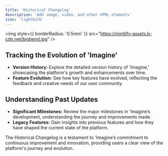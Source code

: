 ```yaml
---
title: 'Historical Changelog'
description: 'Add image, video, and other HTML elements'
icon: 'lightbulb'
---
```


<img
  style={{ borderRadius: '0.5rem' }}
  src="https://mintlify-assets.b-cdn.net/bigbend.jpg"
/>

## Tracking the Evolution of 'Imagine'

- **Version History:** Explore the detailed version history of 'Imagine,' showcasing the platform's growth and enhancements over time.
- **Feature Evolution:** See how key features have evolved, reflecting the feedback and creative needs of our user community.

## Understanding Past Updates

- **Significant Milestones:** Review the major milestones in 'Imagine’s development, understanding the journey and improvements made.
- **Legacy Features:** Gain insights into previous features and how they have shaped the current state of the platform.

The Historical Changelog is a testament to 'Imagine’s commitment to continuous improvement and innovation, providing users a clear view of the platform's journey and evolution.